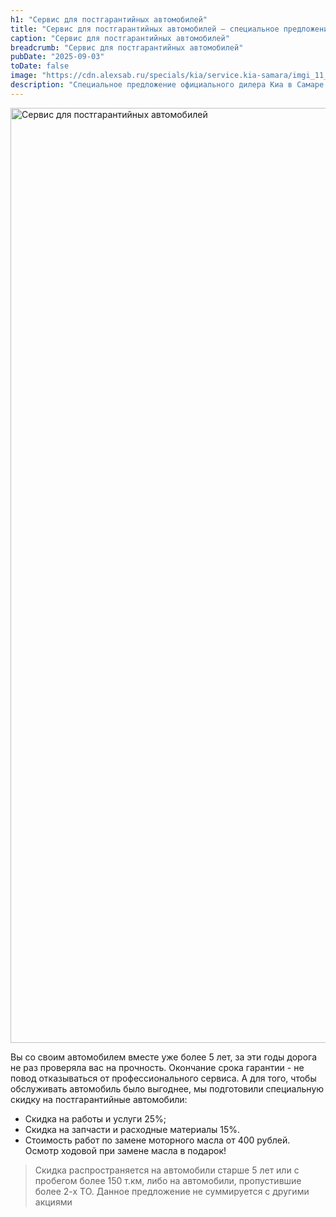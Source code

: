 ```yaml
---
h1: "Сервис для постгарантийных автомобилей"
title: "Сервис для постгарантийных автомобилей — специальное предложение официального дилера Киа в Самаре"
caption: "Сервис для постгарантийных автомобилей"
breadcrumb: "Сервис для постгарантийных автомобилей"
pubDate: "2025-09-03"
toDate: false
image: "https://cdn.alexsab.ru/specials/kia/service.kia-samara/imgi_11_postgaranty-service-1440x520.webp"
description: "Специальное предложение официального дилера Киа в Самаре."
---
```


<picture>
	<source media="(min-width: 942px)" srcset="https://cdn.alexsab.ru/specials/kia/service.kia-samara/imgi_11_postgaranty-service-1440x520.webp" />
	<img src="https://cdn.alexsab.ru/specials/kia/service.kia-samara/imgi_11_postgaranty-service-1440x520.webp" class="w-full mb-10" width="1496" alt="Сервис для постгарантийных автомобилей" />
</picture>

Вы со своим автомобилем вместе уже более 5 лет, за эти годы дорога не раз проверяла вас на прочность. Окончание срока гарантии - не повод отказываться от профессионального сервиса. А для того, чтобы обслуживать автомобиль было выгоднее, мы подготовили специальную скидку на постгарантийные автомобили:

* Скидка на работы и услуги 25%;
* Скидка на запчасти и расходные материалы 15%.
* Стоимость работ по замене моторного масла от 400 рублей. Осмотр ходовой при замене масла в подарок!

> Скидка распространяется на автомобили старше 5 лет или с пробегом более 150 т.км, либо на автомобили, пропустившие более 2-х ТО. Данное предложение не суммируется с другими акциями

<SpecialSalonsInfo dataFormName="Сервис для постгарантийных автомобилей" />